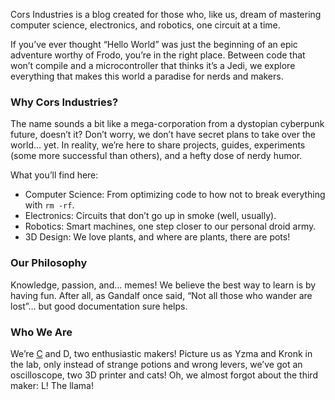 Cors Industries is a blog created for those who, like us, dream of mastering computer science, electronics, and robotics, one circuit at a time.

If you’ve ever thought “Hello World” was just the beginning of an epic adventure worthy of Frodo, you’re in the right place. Between code that won’t compile and a microcontroller that thinks it’s a Jedi, we explore everything that makes this world a paradise for nerds and makers.

### Why Cors Industries?
The name sounds a bit like a mega-corporation from a dystopian cyberpunk future, doesn’t it? Don’t worry, we don’t have secret plans to take over the world… yet. In reality, we’re here to share projects, guides, experiments (some more successful than others), and a hefty dose of nerdy humor.

What you’ll find here:

- Computer Science: From optimizing code to how not to break everything with `rm -rf`.
- Electronics: Circuits that don’t go up in smoke (well, usually).
- Robotics: Smart machines, one step closer to our personal droid army.
- 3D Design: We love plants, and where are plants, there are pots!

### Our Philosophy

Knowledge, passion, and… memes! We believe the best way to learn is by having fun. After all, as Gandalf once said, “Not all those who wander are lost”… but good documentation sure helps.

### Who We Are

We’re [C](https://github.com/binaryBard73) and D, two enthusiastic makers!
Picture us as Yzma and Kronk in the lab, only instead of strange potions and wrong levers, we’ve got an oscilloscope, two 3D printer and cats!
Oh, we almost forgot about the third maker: L! The llama!

